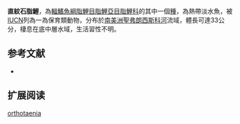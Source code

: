 {{Speciesbox
| status = VU
| status_system = IUCN3.1
| image = 
| genus = Brycon
| species = orthotaenia
| authority = [[Günther|Günther]], 1864
| synonyms = *''Brycon lundii''<br /><small>Lütken, 1875</small>
}}
'''直紋石脂鯉'''，為[[輻鰭魚綱|輻鰭魚綱]][[脂鯉目|脂鯉目]][[脂鯉亞目|脂鯉亞目]][[脂鯉科|脂鯉科]]的其中一個[[種|種]]，為熱帶淡水魚，被[[IUCN|IUCN]]列為一為保育類動物，分布於[[南美洲|南美洲]][[聖弗朗西斯科河|聖弗朗西斯科河]]流域，體長可達33公分，棲息在底中層水域，生活習性不明。

==参考文献==
{{refbegin}}
*{{FishBase_species|genus=Brycon|species=orthotaenia|year=2013|month=11}}
{{refend}}

== 扩展阅读 ==
{{refbegin}}
{{wikispecies-inline|Brycon orthotaenia|直紋石脂鯉}}
{{refend}}
{{Taxonbar|from=Q6420847}}

[[Category:石脂鯉屬|orthotaenia]]


{{魚類小作品}}